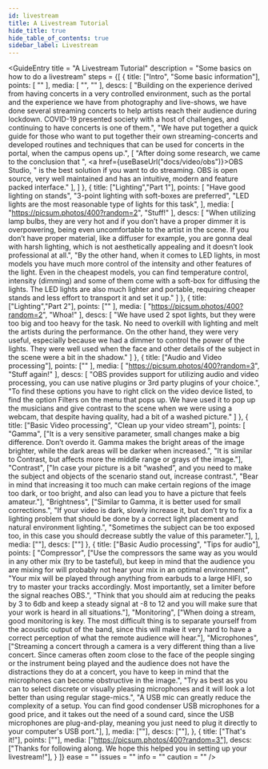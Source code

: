 ```yaml
---
id: livestream
title: A Livestream Tutorial
hide_title: true
hide_table_of_contents: true
sidebar_label: Livestream
---
```


<GuideEntry 
    title = "A Livestream Tutorial" 
    description = "Some basics on how to do a livestream"
    steps = {[
        {
            title: ["Intro", "Some basic information"],
            points: [
                ""
            ],
            media: [
                "",
                ""
            ],
            descs: [
                "Building on the experience derived from having concerts in a very controlled environment, such as the portal and the experience we have from photography and live-shows, we have done several streaming concerts to help artists reach their audience during lockdown. COVID-19 presented society with a host of challenges, and continuing to have concerts is one of them.",
                "We have put together a quick guide for those who want to put together their own streaming-concerts and developed routines and techniques that can be used for concerts in the portal, when the campus opens up.",
                [ "After doing some research, we came to the conclusion that ", <a href={useBaseUrl("docs/video/obs")}>OBS Studio</a>, " is the best solution if you want to do streaming. OBS is open source, very well maintained and has an intuitive, modern and feature packed interface." ],
            ]
        },
        {
            title: ["Lighting","Part 1"],
            points: [
                "Have good lighting on stands",
                "3-point lighting with soft-boxes are preferred",
                "LED lights are the most reasonable type of lights for this task",
            ],
            media: [
                "https://picsum.photos/400?random=2",
                "Stuff!"
            ],
            descs: [
                "When utilizing lamp bulbs, they are very hot and if you don’t have a proper dimmer it is overpowering, being even uncomfortable to the artist in the scene. If you don’t have proper material, like a diffuser for example, you are gonna deal with harsh lighting, which is not aesthetically appealing and it doesn’t look professional at all.",
                "By the other hand, when it comes to LED lights, in most models you have much more control of the intensity and other features of the light. Even in the cheapest models, you can find temperature control, intensity (dimming) and some of them come with a soft-box for diffusing the lights. The LED lights are also much lighter and portable, requiring cheaper stands and less effort to transport it and set it up."
            ]
        },
            {
            title: ["Lighting","Part 2"],
            points: [""
            ],
            media: [
                "https://picsum.photos/400?random=2",
                "Whoa!"
            ],
            descs: [
                "We have used 2 spot lights, but they were too big and too heavy for the task. No need to overkill with lighting and melt the artists during the performance. On the other hand, they were very useful, especially because we had a dimmer to control the power of the lights. They were well used when the face and other details of the subject in the scene were a bit in the shadow."
            ]
        },
        {
            title: ["Audio and Video processing"],
            points: [""
            ],
            media: [
                "https://picsum.photos/400?random=3",
                "Stuff again!"
            ],
            descs: [
                "OBS provides support for utilizing audio and video processing, you can use native plugins or 3rd party plugins of your choice.",
                "To find these options you have to right click on the video device listed, to find the option Filters on the menu that pops up. We have used it to pop up the musicians and give contrast to the scene when we were using a webcam, that despite having quality, had a bit of a washed picture."
            ]
        },
        {
            title: ["Basic Video processing", "Clean up your video stream"],
            points: [
                        "Gamma",
                        ["It is a very sensitive parameter, small changes make a big difference. Don’t overdo it. Gamma makes the bright areas of the image brighter, while the dark areas will be darker when increased.",
                        "It is similar to Contrast, but affects more the middle range or grays of the image."],
                    "Contrast", 
                        ["In case your picture is a bit “washed”, and you need to make the subject and objects of the scenario stand out, increase contrast.",
                        "Bear in mind that increasing it too much can make certain regions of the image too dark, or too bright, and also can lead you to have a picture that feels amateur."],
                    "Brightness",
                        ["Similar to Gamma, it is better used for small corrections.",
                        "If your video is dark, slowly increase it, but don’t try to fix a lighting problem that should be done by a correct light placement and natural environment lighting.",
                        "Sometimes the subject can be too exposed too, in this case you should decrease subtly the value of this parameter."],
                    ],
            media: [""],
            descs: [""]
        },
        {
            title: ["Basic Audio processing", "Tips for audio"],
            points: [
                "Compressor",
                    ["Use the compressors the same way as you would in any other mix (try to be tasteful), but keep in mind that the audience you are mixing for will probably not hear your mix in an optimal environment",
                    "Your mix will be played through anything from earbuds to a large HIFI, so try to master your tracks accordingly. Most importantly, set a limiter before the signal reaches OBS.",
                    "Think that you should aim at reducing the peaks by 3 to 6db and keep a steady signal at -8 to 12 and you will make sure that your work is heard in all situations."],
                "Monitoring",
                    ["When doing a stream, good monitoring is key. The most difficult thing is to separate yourself from the acoustic output of the band, since this will make it very hard to have a correct perception of what the remote audience will hear."],
                "Microphones",
                    ["Streaming a concert through a camera is a very different thing than a live concert. Since cameras often zoom close to the face of the people singing or the instrument being played and the audience does not have the distractions they do at a concert, you have to keep in mind that the microphones can become obstructive in the image.",
                    "Try as best as you can to select discrete or visually pleasing microphones and it will look a lot better than using regular stage-mics.",
                    "A USB mic can greatly reduce the complexity of a setup. You can find good condenser USB microphones for a good price, and it takes out the need of a sound card, since the USB microphones are plug-and-play, meaning you just need to plug it directly to your computer's USB port."],
                ],
            media: [""],
            descs: [""],
        },
        {
            title: ["That's it!"],
            points: [""],
            media: ["https://picsum.photos/400?random=3"],
            descs: ["Thanks for following along. We hope this helped you in setting up your livestream!"],
        }
    ]}
    ease = ""
    issues = ""
    info = ""
    caution = ""
/>
